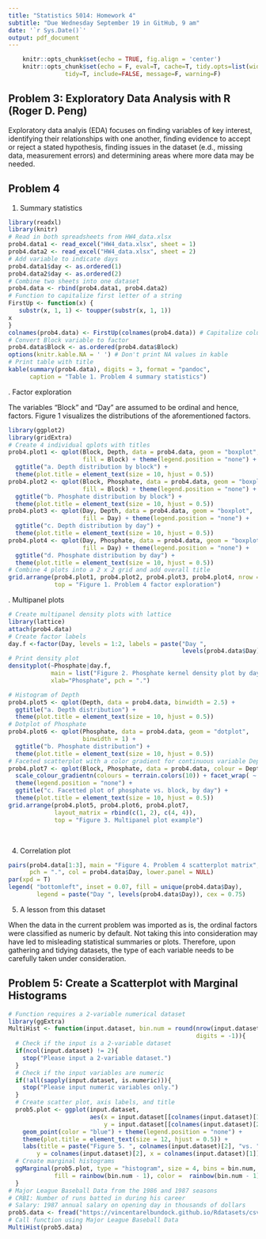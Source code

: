 ```yaml
---
title: "Statistics 5014: Homework 4"
subtitle: "Due Wednesday September 19 in GitHub, 9 am"
date: '`r Sys.Date()`'
output: pdf_document
---
```


```r
    knitr::opts_chunk$set(echo = TRUE, fig.align = 'center')
    knitr::opts_chunk$set(echo = F, eval=T, cache=T, tidy.opts=list(width.cutoff = 55),
                tidy=T, include=FALSE, message=F, warning=F)
```

## Problem 3: Exploratory Data Analysis with R (Roger D. Peng)
Exploratory data analyis (EDA) focuses on finding variables of key interest, identifying their relationships with one another, finding evidence to accept or reject a stated hypothesis, finding issues in the dataset (e.d., missing data, measurement errors) and determining areas where more data may be needed.

## Problem 4
1. Summary statistics
```r
library(readxl)
library(knitr)
# Read in both spreadsheets from HW4_data.xlsx
prob4.data1 <- read_excel("HW4_data.xlsx", sheet = 1)
prob4.data2 <- read_excel("HW4_data.xlsx", sheet = 2)
# Add variable to indicate days
prob4.data1$day <- as.ordered(1)
prob4.data2$day <- as.ordered(2)
# Combine two sheets into one dataset
prob4.data <- rbind(prob4.data1, prob4.data2)
# Function to capitalize first letter of a string
FirstUp <- function(x) {
   substr(x, 1, 1) <- toupper(substr(x, 1, 1))
x
}
colnames(prob4.data) <- FirstUp(colnames(prob4.data)) # Capitalize column names
# Convert Block variable to factor
prob4.data$Block <- as.ordered(prob4.data$Block)
options(knitr.kable.NA = ' ') # Don't print NA values in kable
# Print table with title
kable(summary(prob4.data), digits = 3, format = "pandoc",
      caption = "Table 1. Problem 4 summary statistics")
```

\pagebreak
2. Factor exploration

The variables "Block" and "Day" are assumed to be ordinal and hence, factors. Figure 1 visualizes the distributions of the aforementioned factors.
```r
library(ggplot2)
library(gridExtra)
# Create 4 individual qplots with titles
prob4.plot1 <- qplot(Block, Depth, data = prob4.data, geom = "boxplot",
                     fill = Block) + theme(legend.position = "none") +
  ggtitle("a. Depth distribution by block") +
  theme(plot.title = element_text(size = 10, hjust = 0.5))
prob4.plot2 <- qplot(Block, Phosphate, data = prob4.data, geom = "boxplot",
                     fill = Block) + theme(legend.position = "none") +
  ggtitle("b. Phosphate distribution by block") +
  theme(plot.title = element_text(size = 10, hjust = 0.5))
prob4.plot3 <- qplot(Day, Depth, data = prob4.data, geom = "boxplot",
                     fill = Day) + theme(legend.position = "none") +
  ggtitle("c. Depth distribution by day") +
  theme(plot.title = element_text(size = 10, hjust = 0.5))
prob4.plot4 <- qplot(Day, Phosphate, data = prob4.data, geom = "boxplot",
                     fill = Day) + theme(legend.position = "none") +
  ggtitle("d. Phosphate distribution by day") +
  theme(plot.title = element_text(size = 10, hjust = 0.5))
# Combine 4 plots into a 2 x 2 grid and add overall title
grid.arrange(prob4.plot1, prob4.plot2, prob4.plot3, prob4.plot4, nrow = 2,
             top = "Figure 1. Problem 4 factor exploration")
```

\pagebreak
3. Multipanel plots
```r
# Create multipanel density plots with lattice
library(lattice)
attach(prob4.data)
# Create factor labels
day.f <-factor(Day, levels = 1:2, labels = paste("Day ",
                                                 levels(prob4.data$Day)))
# Print density plot
densityplot(~Phosphate|day.f,
            main = list("Figure 2. Phosphate kernel density plot by day", fontsize = 9),
            xlab="Phosphate", pch = ".")
```

```r
# Histogram of Depth
prob4.plot5 <- qplot(Depth, data = prob4.data, binwidth = 2.5) +
  ggtitle("a. Depth distribution") +
  theme(plot.title = element_text(size = 10, hjust = 0.5))
# Dotplot of Phosphate
prob4.plot6 <- qplot(Phosphate, data = prob4.data, geom = "dotplot",
                     binwidth = 1) +
  ggtitle("b. Phosphate distribution") +
  theme(plot.title = element_text(size = 10, hjust = 0.5))
# Faceted scatterplot with a color gradient for continuous variable Depth
prob4.plot7 <- qplot(Block, Phosphate, data = prob4.data, colour = Depth) +
  scale_colour_gradientn(colours = terrain.colors(10)) + facet_wrap( ~ Day, nrow = 1) +
  theme(legend.position = "none") +
  ggtitle("c. Facetted plot of phosphate vs. block, by day") +
  theme(plot.title = element_text(size = 10, hjust = 0.5))
grid.arrange(prob4.plot5, prob4.plot6, prob4.plot7,
             layout_matrix = rbind(c(1, 2), c(4, 4)),
             top = "Figure 3. Multipanel plot example")
```

&nbsp;

4. Correlation plot  
```r
pairs(prob4.data[1:3], main = "Figure 4. Problem 4 scatterplot matrix", cex.main = 1,
      pch = ".", col = prob4.data$Day, lower.panel = NULL)
par(xpd = T)
legend( "bottomleft", inset = 0.07, fill = unique(prob4.data$Day),
        legend = paste("Day ", levels(prob4.data$Day)), cex = 0.75) 
```

5. A lesson from this dataset

When the data in the current problem was imported as is, the ordinal factors were classified as numeric by default. Not taking this into consideration may have led to misleading statistical summaries or plots. Therefore, upon gathering and tidying datasets, the type of each variable needs to be carefully taken under consideration.


## Problem 5: Create a Scatterplot with Marginal Histograms

```r
# Function requires a 2-variable numerical dataset
library(ggExtra)
MultiHist <- function(input.dataset, bin.num = round(nrow(input.dataset)/10,
                                                     digits = -1)){
  # Check if the input is a 2-variable dataset
  if(ncol(input.dataset) != 2){
    stop("Please input a 2-variable dataset.")
  }
  # Check if the input variables are numeric
  if(!all(sapply(input.dataset, is.numeric))){
    stop("Please input numeric variables only.")
  }
  # Create scatter plot, axis labels, and title
  prob5.plot <- ggplot(input.dataset,
                       aes(x = input.dataset[[colnames(input.dataset)[1]]],
                           y = input.dataset[[colnames(input.dataset)[2]]])) +
    geom_point(color = "blue") + theme(legend.position = "none") +
    theme(plot.title = element_text(size = 12, hjust = 0.5)) +
    labs(title = paste("Figure 5. ", colnames(input.dataset)[2], "vs. ", colnames(input.dataset)[1]),
        y = colnames(input.dataset)[2], x = colnames(input.dataset)[1])
  # Create marginal histograms
  ggMarginal(prob5.plot, type = "histogram", size = 4, bins = bin.num,
             fill = rainbow(bin.num - 1), color =  rainbow(bin.num - 1))
  }
# Major League Baseball Data from the 1986 and 1987 seasons
# CRBI: Number of runs batted in during his career
# Salary: 1987 annual salary on opening day in thousands of dollars
prob5.data <- fread("https://vincentarelbundock.github.io/Rdatasets/csv/ISLR/Hitters.csv", select = c("CRBI", "Salary"), verbose = T)
# Call function using Major League Baseball Data
MultiHist(prob5.data)
```
